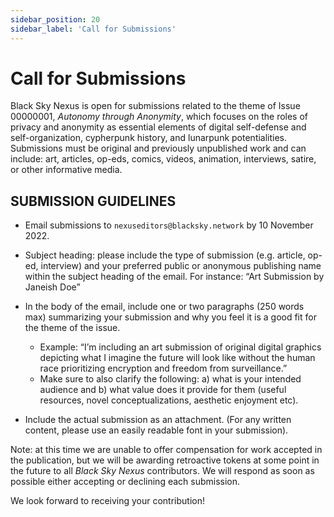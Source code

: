```yaml
---
sidebar_position: 20
sidebar_label: 'Call for Submissions'
---
```


# Call for Submissions

Black Sky Nexus is open for submissions related to the theme of Issue 00000001, *Autonomy through Anonymity*, which focuses on the roles of privacy and anonymity as essential elements of digital self-defense and self-organization, cypherpunk history, and lunarpunk potentialities. Submissions must be original and previously unpublished work and can include: art, articles, op-eds, comics, videos, animation, interviews, satire, or other informative media.


## SUBMISSION GUIDELINES

* Email submissions to `nexuseditors@blacksky.network` by 10 November 2022. 

* Subject heading: please include the type of submission (e.g. article, op-ed, interview) and your preferred public or anonymous publishing name within the subject heading of the email. For instance: “Art Submission by Janeish Doe”

* In the body of the email, include one or two paragraphs (250  words max) summarizing your submission and why you feel it is a good fit for the theme of the issue. 
    * Example: “I’m including an art submission of original digital graphics depicting what I imagine the future will look like without the human race prioritizing encryption and freedom from surveillance.”
    * Make sure to also clarify the following:  a) what is your intended audience and b) what value does it provide for them (useful resources, novel conceptualizations, aesthetic enjoyment etc).

* Include the actual submission as an attachment. (For any written content, please use an easily readable font in your submission). 

Note: at this time we are unable to offer compensation for work accepted in the publication, but we will be awarding retroactive tokens at some point in the future to all *Black Sky Nexus* contributors. We will respond as soon as possible either accepting or declining each submission.

We look forward to receiving your contribution!